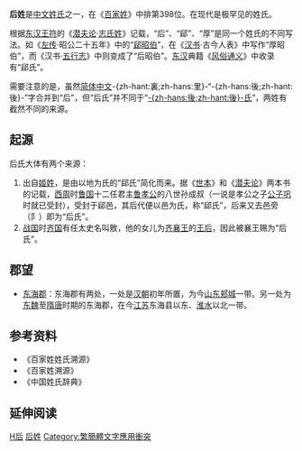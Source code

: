 {{noteTA
|T=后姓
|1=后
|2=後
}}<!-- 需要正常轉換時請於內文使用-{zh-hans;zh-hant|后}- -->
{{for|在简体中文里合并到本姓的同音姓氏|後姓}}
{{姓氏
|姓氏=后
|显示=后
|拼音=Hòu
|中国大陆=Hou
|台湾=
|香港=Hau
|澳门=
|新加坡=
|马来西亚=
|越南=Hậu
|韩国=후
|反切=胡口切（古音Houx）
|同音字=
|堂号=
|郡望=[[东海郡|东海郡]]
}}

'''后姓'''是[[中文姓氏|中文姓氏]]之一，在《[[百家姓|百家姓]]》中排第398位。在现代是极罕见的姓氏。

根据[[东汉|东汉]][[王符|王符]]的《[[潜夫论|潜夫论]]·[[志氏姓|志氏姓]]》记载，“后”、“郈”、“厚”是同一个姓氏的不同写法。如《[[左传|左传]]·昭公二十五年》中的“[[郈昭伯|郈昭伯]]”，在《[[汉书|汉书]]·古今人表》中写作“厚昭伯”，而《汉书·[[五行志|五行志]]》中则变成了“后昭伯”。[[东汉|东汉]]典籍《[[风俗通义|风俗通义]]》中收录有“郈氏”。

需要注意的是，虽然[[简体中文|简体中文]]-{zh-hant:裏;zh-hans:里}-“-{zh-hans:後;zh-hant:後}-”字合并到“后”，但“后氏”并不同于“[[後姓|-{zh-hans:後;zh-hant:後}-氏]]”，两姓有截然不同的来源。

== 起源 ==
后氏大体有两个来源：
#出自[[姬姓|姬姓]]，是由以地为氏的“郈氏”简化而来。据《[[世本|世本]]》和《[[潜夫论|潜夫论]]》两本书的记载，[[西周|西周]]时[[鲁国|鲁国]]十二任君主[[鲁孝公|鲁孝公]]的八世孙成叔（一说是孝公之子[[公子巩|公子巩]]时就已受封），受封于郈邑，其后代便以邑为氏，称“郈氏”，后来又去邑旁（阝）即为“后氏”。
#[[战国|战国]]时[[齐国|齐国]]有任太史名叫敫，他的女儿为[[齐襄王|齐襄王]]的[[王后|王后]]，因此被襄王赐为“后氏”。

== 郡望 ==
*[[东海郡|东海郡]]：东海郡有两处，一处是[[汉朝|汉朝]]初年所置，为今[[山东|山东]][[郏城|郏城]]一带。另一处为[[东魏|东魏]]至[[隋|隋]][[唐|唐]]时期的东海郡，在今[[江苏|江苏]]东海县以东、[[淮水|淮水]]以北一带。

== 参考资料 ==
*《百家姓姓氏溯源》
*《百家姓溯源》
*《中国姓氏辞典》

== 延伸阅读 ==
{{Wikisource further reading}}
[[Category:漢姓|H后]]
[[Category:后姓|]]
[[Category:繁簡體文字應用衝突|Category:繁簡體文字應用衝突]]